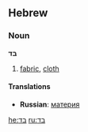 ==Hebrew==

=== Noun ===
'''בד'''

# [[fabric]], [[cloth]]

==== Translations ====

*'''Russian''': [[материя]]

[[he:בד]]
[[ru:בד]]
